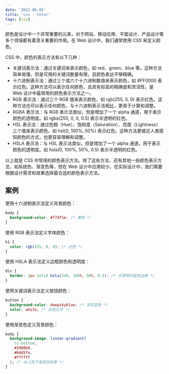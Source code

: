 ```yaml
---
date: '2022-05-05'
title: 'css - Color'
tags: [css]
---
```


颜色是设计中一个非常重要的元素，对于网站、移动应用、平面设计、产品设计等多个领域都有着至关重要的作用。在 Web 设计中，我们通常使用 CSS 来定义颜色。

CSS 中，颜色的表示方法有以下几种：

- 关键词表示法：通过关键词来表示颜色，如 red、green、blue 等。这种方法简单易懂，但是可用的关键词数量有限，且颜色表达不够精确。
- 十六进制表示法：通过三个或六个十六进制数值来表示颜色，如 #FF0000 表示红色。这种方法可以表示任何颜色，且具有较高的精确度和灵活性，是 Web 设计中最常用的颜色表示方法之一。
- RGB 表示法：通过三个 RGB 值来表示颜色，如 rgb(255, 0, 0) 表示红色。这种方法也可以表示任何颜色，与十六进制表示法相比，更易于计算和调整。
- RGBA 表示法：与 RGB 表示法类似，但是增加了一个 alpha 通道，用于表示颜色的透明度。如 rgba(255, 0, 0, 0.5) 表示半透明的红色。
- HSL 表示法：通过色相（Hue）、饱和度（Saturation）、亮度（Lightness）三个值来表示颜色，如 hsl(0, 100%, 50%) 表示红色。这种方法更接近人类感知颜色的方式，也更容易理解和调整。
- HSLA 表示法：与 HSL 表示法类似，但是增加了一个 alpha 通道，用于表示颜色的透明度。如 hsla(0, 100%, 50%, 0.5) 表示半透明的红色。

以上就是 CSS 中常用的颜色表示方法。除了这些方法，还有其他一些颜色表示方法，如系统色、渐变色等，但在 Web 设计中应用较少。在实际设计中，我们需要根据设计需求和效果选择最合适的颜色表示方法。

## 案例

使用十六进制表示法定义背景颜色：

```css
body {
  background-color: #f7df1e; /* 黄色 */
}
```

使用 RGB 表示法定义字体颜色：

```css
h1 {
  color: rgb(255, 0, 0); /* 红色 */
}
```

使用 HSLA 表示法定义边框颜色和透明度：

```css
div {
  border: 2px solid hsla(240, 100%, 50%, 0.5); /* 半透明的蓝色边框 */
}
```

使用关键词表示法定义按钮颜色：

```css
button {
  background-color: deepskyblue; /* 深天蓝色 */
  color: white; /* 白色文字 */
}
```

使用渐变色定义背景颜色：

```css
body {
  background-image: linear-gradient(
    to bottom,
    #2980b9,
    #6dd5fa,
    #ffffff
  ); /* 从上到下渐变色背景 */
}
```
